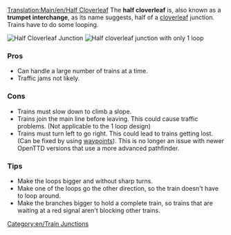 [[Translation:Main/en/Half Cloverleaf]]{{en/Junctionsmenu}}
The '''half cloverleaf''' is, also known as a '''trumpet interchange''', as its name suggests, half of a [[Main/en/Cloverleaf|cloverleaf]] junction. Trains have to do some looping.

[[File:en/3way halfcloverleaf.png|none|frame|Half Cloverleaf Junction]]
[[File:en/3way modhclover.png|none|frame|Half cloverleaf junction with only 1 loop]]

===Pros===
*Can handle a large number of trains at a time.
*Traffic jams not likely.

===Cons===
*Trains must slow down to climb a slope.
*Trains join the main line before leaving. This could cause traffic problems. (Not applicable to the 1 loop design)
*Trains must turn left to go right. This could lead to trains getting lost. (Can be fixed by using [[Main/en/Waypoints|waypoints]]). This is no longer an issue with newer OpenTTD versions that use a more advanced pathfinder.

===Tips===
*Make the loops bigger and without sharp turns.
*Make one of the loops go the other direction, so the train doesn't have to loop around.
*Make the branches bigger to hold a complete train, so trains that are waiting at a red signal aren't blocking other trains.

[[Category:en/Train Junctions]]